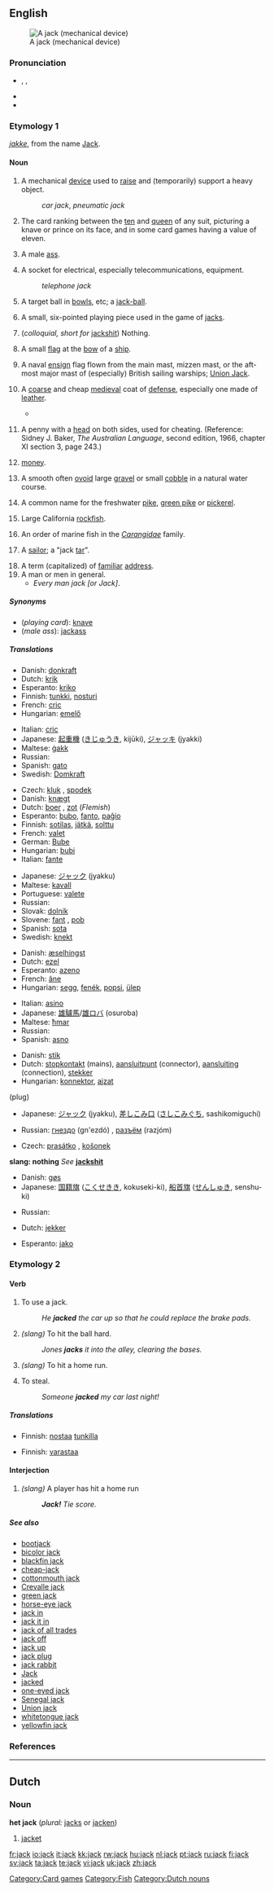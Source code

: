 {{see|Jack}}
{{wikipedia|dab=jack}}
==English==
[[Image:Jackscrew.gif|thumb|A jack (mechanical device)]]

===Pronunciation===
* {{enPR|jăk}}, {{IPA|/dʒæk/}}, {{SAMPA|/dZ{k/}}
* {{audio|en-us-jack.ogg|Audio (US)}}
* {{rhymes|æk}}

===Etymology 1===
''[[jakke]]'', from the name [[Jack]].

====Noun====
{{en-noun}}

# A mechanical [[device]] used to [[raise]] and (temporarily) support a heavy object.
#: ''car jack'', ''pneumatic jack''
# {{card games}} The card ranking between the [[ten]] and [[queen]] of any suit, picturing a knave or prince on its face, and in some card games having a value of eleven.
# {{zoology}} A male [[ass]].
# A socket for electrical, especially telecommunications, equipment.
#: ''telephone jack''
# {{sports}} A target ball in [[bowls]], etc; a [[jack-ball]].
# {{context|games}} A small, six-pointed playing piece used in the game of [[jacks]].
# (''colloquial, short for'' [[jackshit]]) Nothing.
# {{nautical}} A small [[flag]] at the [[bow]] of a [[ship]].
# {{nautical}} A naval [[ensign]] flag flown from the main mast, mizzen mast, or the aft-most major mast of (especially) British sailing warships; [[Union Jack]].
# {{military}} A [[coarse]] and cheap [[medieval]] coat of [[defense]], especially one made of [[leather]].
#* {{quote-book|year=1786|passage=The [[aketon]], [[gambeson]], [[vambasium]], and jack were military [[vestment]]s, calculated for the [[defence]] of the body, differing little from each other, except in their names, their materials and construction were nearly the same, the authorities quoted in the notes, [[shew]] they were all composed of many folds of linen, stuffed with [[cotton]], [[wool]] or [[hair]], [[quilt]]ed, and commonly covered with [[leather]], made of [[buck]] or [[doe]] skin.|author=Francis Grose|title=A Treatise on Ancient Armour and Weapons|page=15}}
# {{two-up}} A penny with a [[head]] on both sides, used for cheating.  (Reference: Sidney J. Baker, ''The Australian Language'', second edition, 1966, chapter XI section 3, page 243.)
# {{slang}} [[Money|money]].
# {{context|Appalachians|slang}} A smooth often [[ovoid]] large [[gravel]] or small [[cobble]] in a natural water course.
# {{fish}} A common name for the freshwater [[pike]], [[green pike]] or [[pickerel]].
# {{fish}} Large California [[rockfish]].
# {{fish}} An order of marine fish in the ''[[Carangidae]]'' family.
# {{context|nautical|obsolete}} A [[sailor]]; a "jack [[tar]]".
# A term (capitalized) of [[familiar]] [[address]].
# A man or men in general.
#* ''Every man jack [or Jack]''.

=====Synonyms=====
* (''playing card''): [[knave]]
* (''male ass''): [[jackass]]

=====Translations=====
{{trans-top|device for raising and supporting a heavy object}}
* Danish: [[donkraft]]
* Dutch: [[krik]] {{f}}
* Esperanto: [[kriko]]
* Finnish: [[tunkki]], [[nosturi]]
* French: [[cric#French|cric]] {{m}}
* Hungarian: [[emelő]]
{{trans-mid}}
* Italian: [[cric#Italian|cric]] {{m}}
* Japanese: [[起重機]] ([[きじゅうき]], kijūki), [[ジャッキ]] (jyakki)
* Maltese: [[ġakk]]
* Russian: {{t|ru|домкрат|m|sc=Cyrl|tr=domkrát}}
* Spanish: [[gato]] {{m}}
* Swedish: [[Domkraft]]
{{trans-bottom}}

{{trans-top|playing card}}
* Czech: [[kluk]] {{m}}, [[spodek]] {{m}}
* Danish: [[knægt]]
* Dutch: [[boer]] {{m}}, [[zot]] {{m}} (''Flemish'')
* Esperanto: [[bubo]], [[fanto]], [[paĝio]]
* Finnish: [[sotilas]], [[jätkä]], [[solttu]]
* French: [[valet#French|valet]] {{m}}
* German: [[Bube]] {{m}}
* Hungarian: [[bubi]]
* Italian: [[fante]] {{m}}
{{trans-mid}}
* Japanese: [[ジャック]] (jyakku)
* Maltese: [[kavall]] {{m}}
* Portuguese: [[valete]] {{m}}
* Russian: {{t|ru|валет|m|sc=Cyrl|tr=val'ét}}
* Slovak: [[dolník]] {{m}}
* Slovene: [[fant]] {{m}}, [[pob]] {{m}}
* Spanish: [[sota]] {{f}}
* Swedish: [[knekt]] {{c}}
{{trans-bottom}}

{{trans-top|male ass}}
* Danish: [[æselhingst]]
* Dutch: [[ezel]] {{m}}
* Esperanto: [[azeno]]
* French: [[âne]] {{m}}
* Hungarian: [[segg]], [[fenék]], [[popsi]], [[ülep]]
{{trans-mid}}
* Italian: [[asino]] {{m}}
* Japanese: [[雄驢馬]]/[[雄ロバ]] (osuroba)
* Maltese: [[ħmar]] {{m}}
* Russian: {{t|ru|осёл|m|sc=Cyrl|tr=os'ól}}
* Spanish: [[asno]] {{m}}
{{trans-bottom}}

{{rfc-tsort|unknown line format:  m  (plug)}}
{{trans-top|electrical socket}}
* Danish: [[stik]]
* Dutch: [[stopkontakt]] {{n}} (mains), [[aansluitpunt]] {{n}} (connector), [[aansluiting]] {{f}} (connection), [[stekker]]
* Hungarian: [[konnektor]], [[ajzat]]
{{m}} (plug)
* Japanese: [[ジャック]] (jyakku), [[差しこみ口]] ([[さしこみぐち]], sashikomiguchi)
{{trans-mid}}
* Russian: [[гнездо]] (gn'ezdó) {{n}}, [[разъём]] (razjóm) {{m}}
{{trans-bottom}}

{{trans-top|X-shaped metal structure}}
{{trans-mid}}
{{trans-bottom}}

{{trans-top|target ball in bowls}}
* Czech: [[prasátko]] {{n}}, [[košonek]] {{m}}
{{trans-mid}}
{{trans-bottom}}

'''slang: nothing'''
''See'' '''[[jackshit]]'''

{{trans-top|flag at bow of ship}}
* Danish: [[gøs]]
* Japanese: [[国籍旗]] ([[こくせきき]], kokuseki-ki), [[船首旗]] ([[せんしゅき]], senshu-ki)
{{trans-mid}}
* Russian: {{t|ru|гюйс|m|sc=Cyrl|tr=g'ujs}}
{{trans-bottom}}

{{trans-top|coarse medieval coat}}
* Dutch: [[jekker]] {{m}}
{{trans-mid}}
* Esperanto: [[jako]]
{{trans-bottom}}

===Etymology 2===

====Verb====
{{en-verb}}

# {{transitive}}  To use a jack.
#: ''He '''jacked''' the car up so that he could replace the brake pads.''
# {{transitive}}  {{baseball}} ''(slang)'' To hit the ball hard.
#: ''Jones '''jacks''' it into the alley, clearing the bases.''
# {{transitive}}  {{baseball}} ''(slang)'' To hit a home run.
# {{transitive}}  To steal.
#: ''Someone '''jacked''' my car last night!''

=====Translations=====
{{trans-top|To use a jack}}
* Finnish: [[nostaa]] [[tunkki|tunkilla]]
{{trans-mid}}
{{trans-bottom}}

{{trans-top|To hit the ball hard}}
{{trans-mid}}
{{trans-bottom}}

{{trans-top|To hit a home run}}
{{trans-mid}}
{{trans-bottom}}

{{trans-top|To steal}}
* Finnish: [[varastaa]]
{{trans-mid}}
{{trans-bottom}}

====Interjection====
{{en-intj}}

# {{baseball}} ''(slang)'' A player has hit a home run
#: '' '''Jack!''' Tie score.''

=====See also=====
* [[bootjack]]
* [[bicolor jack]]
* [[blackfin jack]]
* [[cheap-jack]]
* [[cottonmouth jack]]
* [[Crevalle jack]]
* [[green jack]]
* [[horse-eye jack]]
* [[jack in]]
* [[jack it in]]
* [[jack of all trades]]
* [[jack off]]
* [[jack up]]
* [[jack plug]]
* [[jack rabbit]]
* [[Jack]]
* [[jacked]]
* [[one-eyed jack]]
* [[Senegal jack]]
* [[Union jack]]
* [[whitetongue jack]]
* [[yellowfin jack]]

===References===
{{R:1913}}

[[Category:Card games]]
[[Category:Fish]]

----

==Dutch==

===Noun===
'''het jack''' {{n}} (''plural:'' [[jacks]] or [[jacken]])

# [[jacket]]

[[Category:Dutch nouns]]

[[fr:jack]]
[[io:jack]]
[[it:jack]]
[[kk:jack]]
[[rw:jack]]
[[hu:jack]]
[[nl:jack]]
[[pt:jack]]
[[ru:jack]]
[[fi:jack]]
[[sv:jack]]
[[ta:jack]]
[[te:jack]]
[[vi:jack]]
[[uk:jack]]
[[zh:jack]]
